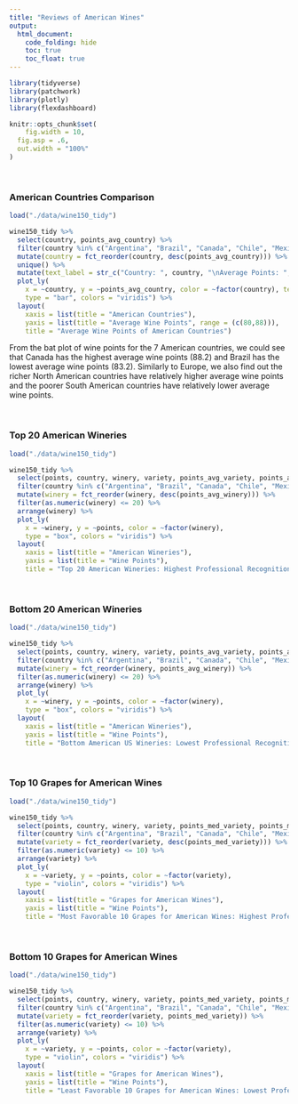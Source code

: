 ```yaml
---
title: "Reviews of American Wines"
output: 
  html_document:
    code_folding: hide
    toc: true
    toc_float: true
---
```


```r
library(tidyverse)
library(patchwork)
library(plotly)
library(flexdashboard)

knitr::opts_chunk$set(
	fig.width = 10, 
  fig.asp = .6,
  out.width = "100%"
)
```

<br/>

### American Countries Comparison

```r
load("./data/wine150_tidy")

wine150_tidy %>% 
  select(country, points_avg_country) %>% 
  filter(country %in% c("Argentina", "Brazil", "Canada", "Chile", "Mexico", "Uruguay", "US")) %>% 
  mutate(country = fct_reorder(country, desc(points_avg_country))) %>% 
  unique() %>% 
  mutate(text_label = str_c("Country: ", country, "\nAverage Points: ", points_avg_country)) %>% 
  plot_ly(
    x = ~country, y = ~points_avg_country, color = ~factor(country), text = ~text_label,
    type = "bar", colors = "viridis") %>%
  layout(
    xaxis = list(title = "American Countries"),
    yaxis = list(title = "Average Wine Points", range = (c(80,88))),
    title = "Average Wine Points of American Countries")
```

From the bat plot of wine points for the 7 American countries, we could see that Canada has the highest average wine points (88.2) and Brazil has the lowest average wine points (83.2). Similarly to Europe, we also find out the richer North American countries have relatively higher average wine points and the poorer South American countries have relatively lower average wine points.

<br/>

### Top 20 American Wineries

```r
load("./data/wine150_tidy")

wine150_tidy %>% 
  select(points, country, winery, variety, points_avg_variety, points_avg_winery) %>% 
  filter(country %in% c("Argentina", "Brazil", "Canada", "Chile", "Mexico", "Uruguay", "US")) %>% 
  mutate(winery = fct_reorder(winery, desc(points_avg_winery))) %>% 
  filter(as.numeric(winery) <= 20) %>% 
  arrange(winery) %>% 
  plot_ly(
    x = ~winery, y = ~points, color = ~factor(winery),
    type = "box", colors = "viridis") %>%
  layout(
    xaxis = list(title = "American Wineries"),
    yaxis = list(title = "Wine Points"),
    title = "Top 20 American Wineries: Highest Professional Recognition")
```

<br/>

### Bottom 20 American Wineries

```r
load("./data/wine150_tidy")

wine150_tidy %>% 
  select(points, country, winery, variety, points_avg_variety, points_avg_winery) %>% 
  filter(country %in% c("Argentina", "Brazil", "Canada", "Chile", "Mexico", "Uruguay", "US")) %>% 
  mutate(winery = fct_reorder(winery, points_avg_winery)) %>% 
  filter(as.numeric(winery) <= 20) %>% 
  arrange(winery) %>% 
  plot_ly(
    x = ~winery, y = ~points, color = ~factor(winery),
    type = "box", colors = "viridis") %>%
  layout(
    xaxis = list(title = "American Wineries"),
    yaxis = list(title = "Wine Points"),
    title = "Bottom American US Wineries: Lowest Professional Recognition")
```

<br/>

### Top 10 Grapes for American Wines

```r
load("./data/wine150_tidy")

wine150_tidy %>% 
  select(points, country, winery, variety, points_med_variety, points_med_winery) %>% 
  filter(country %in% c("Argentina", "Brazil", "Canada", "Chile", "Mexico", "Uruguay", "US")) %>% 
  mutate(variety = fct_reorder(variety, desc(points_med_variety))) %>% 
  filter(as.numeric(variety) <= 10) %>% 
  arrange(variety) %>% 
  plot_ly(
    x = ~variety, y = ~points, color = ~factor(variety),
    type = "violin", colors = "viridis") %>%
  layout(
    xaxis = list(title = "Grapes for American Wines"),
    yaxis = list(title = "Wine Points"),
    title = "Most Favorable 10 Grapes for American Wines: Highest Professional Recognition")
```

<br/>

### Bottom 10 Grapes for American Wines

```r
load("./data/wine150_tidy")

wine150_tidy %>% 
  select(points, country, winery, variety, points_med_variety, points_med_winery) %>% 
  filter(country %in% c("Argentina", "Brazil", "Canada", "Chile", "Mexico", "Uruguay", "US")) %>% 
  mutate(variety = fct_reorder(variety, points_med_variety)) %>% 
  filter(as.numeric(variety) <= 10) %>% 
  arrange(variety) %>% 
  plot_ly(
    x = ~variety, y = ~points, color = ~factor(variety),
    type = "violin", colors = "viridis") %>%
  layout(
    xaxis = list(title = "Grapes for American Wines"),
    yaxis = list(title = "Wine Points"),
    title = "Least Favorable 10 Grapes for American Wines: Lowest Professional Recognition")
```

